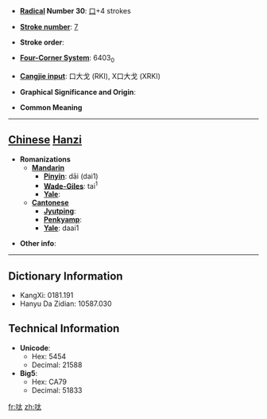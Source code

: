 * '''[[Wiktionary:Chinese radical index| Radical]] Number 30''': [[Wiktionary:Chinese radical index 口|口]]+4 strokes

* '''[[Wiktionary:Chinese total strokes index|Stroke number]]''': [[Wiktionary:Chinese total strokes index 7|7]]

* '''Stroke order''': 

* '''[[Wiktionary:Chinese four corner index|Four-Corner System]]''': 6403<sub>0</sub>

* '''[[Wiktionary:Chinese Cangjie index|Cangjie input]]''': 口大戈 (RKI), X口大戈 (XRKI)

* '''Graphical Significance and Origin''': 

* '''Common Meaning'''

----

== [[Chinese]] [[Hanzi]] ==

* '''Romanizations'''
** '''[[Mandarin]]'''
*** '''[[Pinyin]]''': dāi (dai1)
*** '''[[Wade-Giles]]''': tai<sup>1</sup>
*** '''[[Yale]]''': 
** '''[[Cantonese]]'''
*** '''[[Jyutping]]''':
*** '''[[Penkyamp]]''': 
*** '''[[Yale]]''': daai1

* '''Other info''': 

----

== Dictionary Information ==

* KangXi: 0181.191
* Hanyu Da Zidian: 10587.030

== Technical Information ==

* '''Unicode''':
** Hex: 5454
** Decimal: 21588
* '''Big5''':
** Hex: CA79
** Decimal: 51833

[[fr:呔]]
[[zh:呔]]